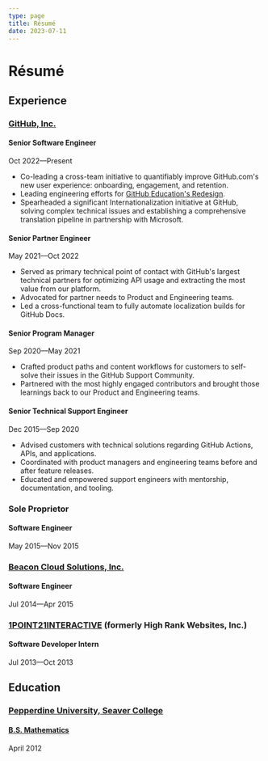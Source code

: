 ```yaml
---
type: page
title: Résumé
date: 2023-07-11
---
```


# Résumé

## Experience

### [GitHub, Inc.](https://github.com/)

#### Senior Software Engineer
Oct 2022––Present

- Co-leading a cross-team initiative to quantifiably improve GitHub.com's new user experience: onboarding, engagement, and retention.
- Leading engineering efforts for [GitHub Education's Redesign](https://github.blog/changelog/2024-04-01-github-education-redesign/).
- Spearheaded a significant Internationalization initiative at GitHub, solving complex technical issues and establishing a comprehensive translation pipeline in partnership with Microsoft.

#### Senior Partner Engineer
May 2021––Oct 2022

- Served as primary technical point of contact with GitHub's largest technical partners for optimizing API usage and extracting the most value from our platform.
- Advocated for partner needs to Product and Engineering teams.
- Led a cross-functional team to fully automate localization builds for GitHub Docs.

#### Senior Program Manager
Sep 2020––May 2021

- Crafted product paths and content workflows for customers to self-solve their issues in the GitHub Support Community.
- Partnered with the most highly engaged contributors and brought those learnings back to our Product and Engineering teams.

#### Senior Technical Support Engineer
Dec 2015––Sep 2020

- Advised customers with technical solutions regarding GitHub Actions, APIs, and applications.
- Coordinated with product managers and engineering teams before and after feature releases.
- Educated and empowered support engineers with mentorship, documentation, and tooling.

### Sole Proprietor

#### Software Engineer
May 2015––Nov 2015

### [Beacon Cloud Solutions, Inc.](https://www.beaconcloudsolutions.com/)

#### Software Engineer
Jul 2014––Apr 2015

### [1POINT21INTERACTIVE](https://www.1point21interactive.com/) (formerly High Rank Websites, Inc.)

#### Software Developer Intern
Jul 2013––Oct 2013

## Education

### [Pepperdine University, Seaver College](https://seaver.pepperdine.edu/)

#### [B.S. Mathematics](https://seaver.pepperdine.edu/natural-science/undergraduate/mathematics/)
April 2012
